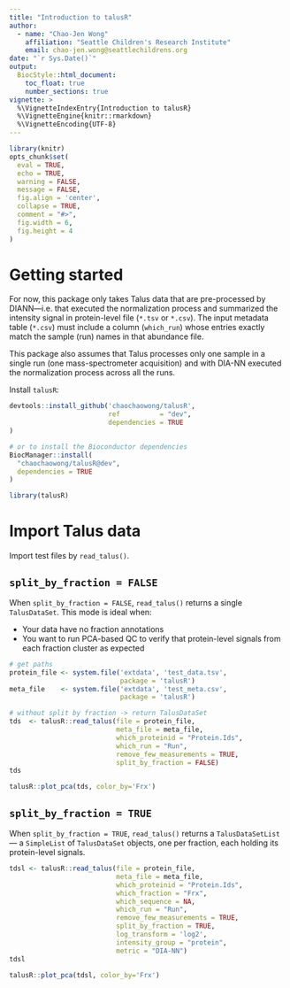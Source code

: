 ```yaml
---
title: "Introduction to talusR"
author:
  - name: "Chao-Jen Wong"
    affiliation: "Seattle Children's Research Institute"
    email: chao-jen.wong@seattlechildrens.org
date: "`r Sys.Date()`"
output:
  BiocStyle::html_document:
    toc_float: true
    number_sections: true
vignette: >
  %\VignetteIndexEntry{Introduction to talusR}
  %\VignetteEngine{knitr::rmarkdown}
  %\VignetteEncoding{UTF-8}
---
```


```r
library(knitr)
opts_chunk$set(
  eval = TRUE, 
  echo = TRUE, 
  warning = FALSE, 
  message = FALSE,
  fig.align = 'center',
  collapse = TRUE,
  comment = "#>",
  fig.width = 6,
  fig.height = 4
)
```

# Getting started

For now, this package only takes Talus data that are pre-processed by DIANN—i.e. that executed the normalization process and summarized the intensity signal in protein-level file (`*.tsv` or `*.csv`). The input metadata table (`*.csv`) must include a column (`which_run`) whose entries exactly match the sample (run) names in that abundance file.

This package also assumes that Talus processes only one sample in a single run (one mass-spectrometer acquisition) and with DIA-NN executed the normalization process across all the runs. 

Install `talusR`:
```r
devtools::install_github('chaochaowong/talusR',
                         ref          = "dev",
                         dependencies = TRUE
)

# or to install the Bioconductor dependencies
BiocManager::install(
  "chaochaowong/talusR@dev",
  dependencies = TRUE
)
```

```r
library(talusR)
```

# Import Talus data
Import test files by `read_talus()`.

## `split_by_fraction = FALSE`
When `split_by_fraction = FALSE`, `read_talus()` returns a single `TalusDataSet`.  This mode is ideal when:

- Your data have no fraction annotations       
- You want to run PCA-based QC to verify that protein-level signals from each fraction cluster as expected        

```r
# get paths
protein_file <- system.file('extdata', 'test_data.tsv', 
                            package = 'talusR')
meta_file    <- system.file('extdata', 'test_meta.csv',
                            package = 'talusR')

# without split by fraction -> return TalusDataSet
tds  <- talusR::read_talus(file = protein_file,
                           meta_file = meta_file,
                           which_proteinid = "Protein.Ids",
                           which_run = "Run",
                           remove_few_measurements = TRUE,
                           split_by_fraction = FALSE)
tds
```

```r
talusR::plot_pca(tds, color_by='Frx')
```

## `split_by_fraction = TRUE`
When `split_by_fraction = TRUE`, `read_talus()` returns a `TalusDataSetList` — a `SimpleList` of `TalusDataSet` objects, one per fraction, each holding its protein-level signals.

```r
tdsl <- talusR::read_talus(file = protein_file,
                           meta_file = meta_file,
                           which_proteinid = "Protein.Ids",
                           which_fraction = "Frx",
                           which_sequence = NA,
                           which_run = "Run",
                           remove_few_measurements = TRUE,
                           split_by_fraction = TRUE,
                           log_transform = 'log2',
                           intensity_group = "protein",
                           metric = "DIA-NN")
tdsl
```

```r
talusR::plot_pca(tdsl, color_by='Frx')
```





